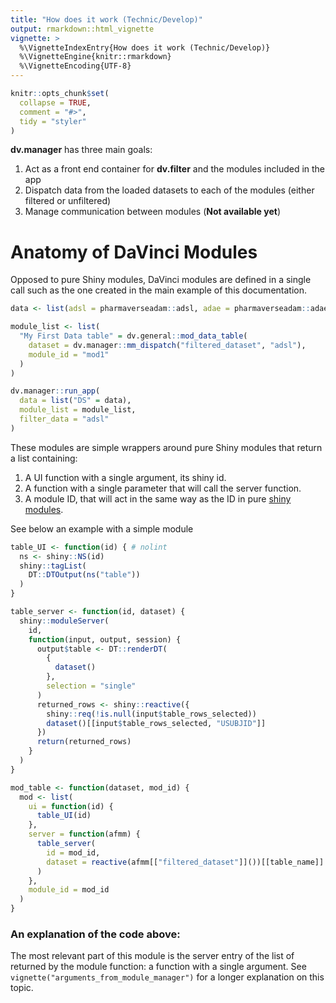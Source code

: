 ```yaml
---
title: "How does it work (Technic/Develop)"
output: rmarkdown::html_vignette
vignette: >
  %\VignetteIndexEntry{How does it work (Technic/Develop)}
  %\VignetteEngine{knitr::rmarkdown}
  %\VignetteEncoding{UTF-8}
---
```


```r
knitr::opts_chunk$set(
  collapse = TRUE,
  comment = "#>",
  tidy = "styler"
)
```

**dv.manager** has three main goals:

  1. Act as a front end container for **dv.filter** and the modules included in the app
  1. Dispatch data from the loaded datasets to each of the modules (either filtered or unfiltered)
  1. Manage communication between modules (**Not available yet**)

# Anatomy of DaVinci Modules

Opposed to pure Shiny modules, DaVinci modules are defined in a single call such as the one created in the main example of this documentation.

```r
data <- list(adsl = pharmaverseadam::adsl, adae = pharmaverseadam::adae)

module_list <- list(
  "My First Data table" = dv.general::mod_data_table(
    dataset = dv.manager::mm_dispatch("filtered_dataset", "adsl"),
    module_id = "mod1"
  )
)

dv.manager::run_app(
  data = list("DS" = data),
  module_list = module_list,
  filter_data = "adsl"
)
```

These modules are simple wrappers around pure Shiny modules that return a list containing:

  1. A UI function with a single argument, its shiny id.
  1. A function with a single parameter that will call the server function.
  1. A module ID, that will act in the same way as the ID in pure [shiny modules](https://shiny.rstudio.com/articles/modules.html).
  
See below an example with a simple module

```r
table_UI <- function(id) { # nolint
  ns <- shiny::NS(id)
  shiny::tagList(
    DT::DTOutput(ns("table"))
  )
}

table_server <- function(id, dataset) {
  shiny::moduleServer(
    id,
    function(input, output, session) {
      output$table <- DT::renderDT(
        {
          dataset()
        },
        selection = "single"
      )
      returned_rows <- shiny::reactive({
        shiny::req(!is.null(input$table_rows_selected))
        dataset()[[input$table_rows_selected, "USUBJID"]]
      })
      return(returned_rows)
    }
  )
}

mod_table <- function(dataset, mod_id) {
  mod <- list(
    ui = function(id) {
      table_UI(id)
    },
    server = function(afmm) {
      table_server(
        id = mod_id,
        dataset = reactive(afmm[["filtered_dataset"]]())[[table_name]]
      )
    },
    module_id = mod_id
  )
}
```

### An explanation of the code above:

The most relevant part of this module is the server entry of the list of returned by the module function: a function with a single argument. See `vignette("arguments_from_module_manager")` for a longer explanation on this topic.


